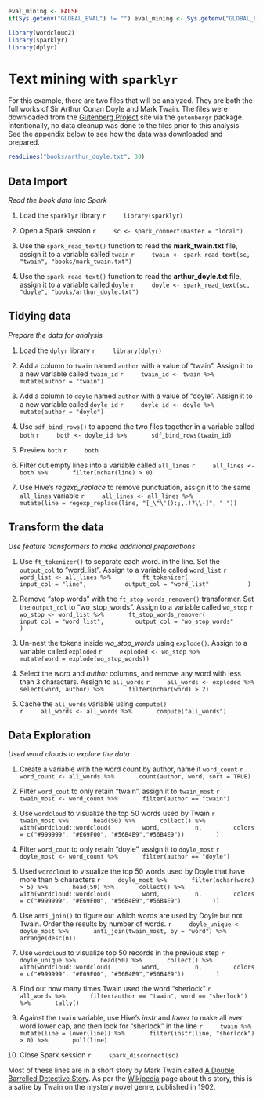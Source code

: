 ```r
eval_mining <- FALSE
if(Sys.getenv("GLOBAL_EVAL") != "") eval_mining <- Sys.getenv("GLOBAL_EVAL")
```

```r
library(wordcloud2)
library(sparklyr)
library(dplyr)
```

# Text mining with `sparklyr`

For this example, there are two files that will be analyzed.  They are both the full works of Sir Arthur Conan Doyle and Mark Twain.  The files were downloaded from the [Gutenberg Project](https://www.gutenberg.org/) site via the `gutenbergr` package.  Intentionally, no data cleanup was done to the files prior to this analysis.  See the appendix below to see how the data was downloaded and prepared.

```r
readLines("books/arthur_doyle.txt", 30) 
```


## Data Import
*Read the book data into Spark*

1. Load the `sparklyr` library
    ```r
    library(sparklyr)
    ```

1. Open a Spark session
    ```r
    sc <- spark_connect(master = "local")
    ```

1. Use the `spark_read_text()` function to read the **mark_twain.txt** file, assign it to a variable called `twain`
    ```r
    twain <- spark_read_text(sc, "twain", "books/mark_twain.txt") 
    ```

1. Use the `spark_read_text()` function to read the **arthur_doyle.txt** file, assign it to a variable called `doyle`
    ```r
    doyle <- spark_read_text(sc, "doyle", "books/arthur_doyle.txt") 
    ```


## Tidying data
*Prepare the data for analysis*

1. Load the `dplyr` library
    ```r
    library(dplyr)
    ```

1. Add a column to `twain` named `author` with a value of "twain".  Assign it to a new variable called `twain_id`
    ```r
    twain_id <- twain %>% 
      mutate(author = "twain")
    ```

1. Add a column to `doyle` named `author` with a value of "doyle".  Assign it to a new variable called `doyle_id`
    ```r
    doyle_id <- doyle %>%
      mutate(author = "doyle")
    ```

1. Use `sdf_bind_rows()` to append the two files together in a variable called `both`
    ```r
    both <- doyle_id %>%
      sdf_bind_rows(twain_id) 
    ```

1. Preview `both`
    ```r
    both
    ```

1. Filter out empty lines into a variable called `all_lines`
    ```r
    all_lines <- both %>%
      filter(nchar(line) > 0)
    ```

1. Use Hive's *regexp_replace* to remove punctuation, assign it to the same `all_lines` variable
    ```r
    all_lines <- all_lines %>%
      mutate(line = regexp_replace(line, "[_\"\'():;,.!?\\-]", " "))
    ```

## Transform the data
*Use feature transformers to make additional preparations*

1. Use `ft_tokenizer()` to separate each word. in the line.  Set the `output_col` to "word_list". Assign to a variable called `word_list`
    ```r
    word_list <- all_lines %>%
        ft_tokenizer(
          input_col = "line",
          output_col = "word_list"
          )
    ```

1. Remove "stop words" with the `ft_stop_words_remover()` transformer. Set the `output_col` to "wo_stop_words". Assign to a variable called `wo_stop`
    ```r
    wo_stop <- word_list %>%
      ft_stop_words_remover(
        input_col = "word_list",
        output_col = "wo_stop_words"
        )
    ```

1. Un-nest the tokens inside *wo_stop_words* using `explode()`.  Assign to a variable called `exploded`
    ```r
    exploded <- wo_stop %>%
      mutate(word = explode(wo_stop_words))
    ```

1. Select the *word* and *author* columns, and remove any word with less than 3 characters. Assign to `all_words`
    ```r
    all_words <- exploded %>%
      select(word, author) %>%
      filter(nchar(word) > 2)
    ```

1. Cache the `all_words` variable using `compute()`  
    ```r
    all_words <- all_words %>%
      compute("all_words")
    ```

## Data Exploration
*Used word clouds to explore the data*

1. Create a variable with the word count by author, name it `word_count`
    ```r
    word_count <- all_words %>%
      count(author, word, sort = TRUE) 
    ```

1. Filter `word_cout` to only retain "twain", assign it to `twain_most`
    ```r
    twain_most <- word_count %>%
      filter(author == "twain")
    ```

1. Use `wordcloud` to visualize the top 50 words used by Twain
    ```r
    twain_most %>%
      head(50) %>%
      collect() %>%
      with(wordcloud::wordcloud(
        word, 
        n,
        colors = c("#999999", "#E69F00", "#56B4E9","#56B4E9"))
        )
    ```

1. Filter `word_cout` to only retain "doyle", assign it to `doyle_most`
    ```r
    doyle_most <- word_count %>%
      filter(author == "doyle")
    ```

1. Used `wordcloud` to visualize the top 50 words used by Doyle that have more than 5 characters
    ```r
    doyle_most %>%
      filter(nchar(word) > 5) %>%
      head(50) %>%
      collect() %>%
      with(wordcloud::wordcloud(
        word, 
        n,
        colors = c("#999999", "#E69F00", "#56B4E9","#56B4E9")
        ))
    ```

1. Use `anti_join()` to figure out which words are used by Doyle but not Twain. Order the results by number of words.
    ```r
    doyle_unique <- doyle_most %>%
      anti_join(twain_most, by = "word") %>%
      arrange(desc(n)) 
    ```

1. Use `wordcloud` to visualize top 50 records in the previous step
    ```r
    doyle_unique %>%
      head(50) %>%
      collect() %>%
      with(wordcloud::wordcloud(
        word, 
        n,
        colors = c("#999999", "#E69F00", "#56B4E9","#56B4E9"))
        )
    ```

1. Find out how many times Twain used the word "sherlock"
    ```r
    all_words %>%
      filter(author == "twain", word == "sherlock") %>%
      tally()
    ```

1. Against the `twain` variable, use Hive's *instr* and *lower* to make all ever word lower cap, and then look for "sherlock" in the line
    ```r
    twain %>%
      mutate(line = lower(line)) %>%
      filter(instr(line, "sherlock") > 0) %>%
      pull(line)
    ```

1. Close Spark session
    ```r
    spark_disconnect(sc)
    ```

Most of these lines are in a short story by Mark Twain called [A Double Barrelled Detective Story](https://www.gutenberg.org/files/3180/3180-h/3180-h.htm#link2H_4_0008). As per the [Wikipedia](https://en.wikipedia.org/wiki/A_Double_Barrelled_Detective_Story) page about this story, this is a satire by Twain on the mystery novel genre, published in 1902.